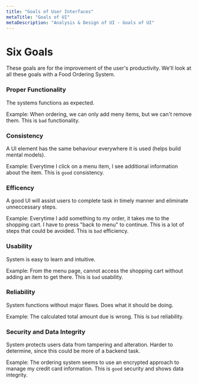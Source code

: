 ```yaml
---
title: "Goals of User Interfaces"
metaTitle: "Goals of UI"
metaDescription: "Analysis & Design of UI - Goals of UI"
---
```


# Six Goals

These goals are for the improvement of the user's productivity. We'll look at all these goals with a Food Ordering System.


### Proper Functionality

The systems functions as expected.

Example: When ordering, we can only add meny items, but we can't remove them. This is ```bad``` functionality.

### Consistency

A UI element has the same behaviour everywhere it is used (helps build mental models).

Example: Everytime I click on a menu item, I see additional information about the item. This is ```good``` consistency.

### Efficency

A good UI will assist users to complete task in timely manner and eliminate unneccessary steps.

Example: Everytime I add something to my order, it takes me to the shopping cart. I have to press "back to menu" to continue. This is a lot of steps that could be avoided. This is ```bad``` efficiency.

### Usability

System is easy to learn and intuitive.

Example: From the menu page, cannot access the shopping cart without adding an item to get there. This is ```bad``` usability.

### Reliability

System functions without major flaws. Does what it should be doing.

Example: The calculated total amount due is wrong. This is ```bad``` reliability.

### Security and Data Integrity

System protects users data from tampering and alteration. Harder to determine, since this could be more of a backend task.

Example: The ordering system seems to use an encrypted approach to manage my credit card information. This is ```good``` security and shows data integrity.

